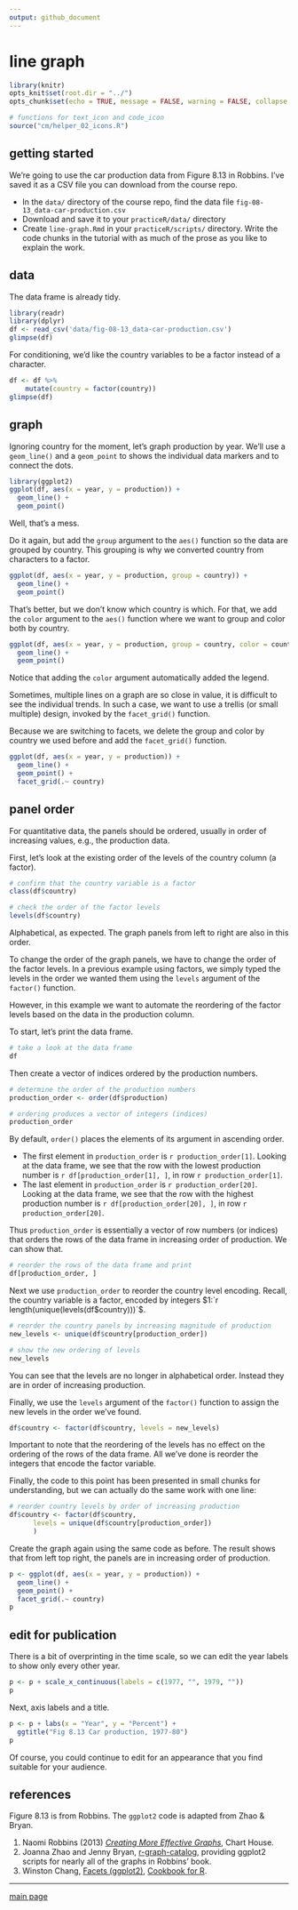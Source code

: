 ```yaml
---
output: github_document
--- 
```


# line graph  

```r
library(knitr)
opts_knit$set(root.dir = "../")
opts_chunk$set(echo = TRUE, message = FALSE, warning = FALSE, collapse = TRUE, fig.keep = 'high')
```

```r
# functions for text_icon and code_icon
source("cm/helper_02_icons.R")
```

## getting started 

We're going to use the car production data from Figure 8.13 in Robbins. I've saved it as a CSV file you can download from the course repo. 

- In the `data/` directory of the course repo, find the data file  `fig-08-13_data-car-production.csv` 
- Download and save it to your `practiceR/data/` directory 
- Create `line-graph.Rmd` in your `practiceR/scripts/` directory. Write the code chunks in the tutorial with as much of the prose as you like  to explain the work. 

## data 

The data frame is already tidy. 

```r
library(readr)
library(dplyr)
df <- read_csv('data/fig-08-13_data-car-production.csv')
glimpse(df)
```

For conditioning, we'd like the country variables to be a factor instead of a character. 

```r
df <- df %>%
	mutate(country = factor(country))
glimpse(df)
```

## graph

Ignoring country for the moment, let's graph production by year. We'll use a `geom_line()` and a `geom_point` to shows the individual data markers and to connect the dots. 

```r
library(ggplot2)
ggplot(df, aes(x = year, y = production)) +
  geom_line() +
  geom_point()
```

Well, that's a mess. 

Do it again, but add the `group` argument to the `aes()` function so the data are grouped by country. This grouping is why we converted country from characters to a factor. 

```r
ggplot(df, aes(x = year, y = production, group = country)) +
  geom_line() +
  geom_point()
```

That's better, but we don't know which country is which. For that, we add the `color` argument to the `aes()` function where we want to group and color both by country. 

```r
ggplot(df, aes(x = year, y = production, group = country, color = country)) +
  geom_line() +
  geom_point()
```

Notice that adding the `color` argument automatically added the legend. 

Sometimes, multiple lines on a graph are so close in value, it is difficult to see the individual trends. In such a case, we want to use a trellis (or small multiple) design, invoked by the `facet_grid()` function. 

Because we are switching to facets, we delete the group and color by country we used before and add the `facet_grid()` function.  

```r
ggplot(df, aes(x = year, y = production)) +
  geom_line() +
  geom_point() +
  facet_grid(.~ country)
```

## panel order 

For quantitative data, the panels should be ordered, usually in order of increasing values, e.g., the production data. 

First, let's look at the existing order of the levels of the country column (a factor). 

```r
# confirm that the country variable is a factor
class(df$country)

# check the order of the factor levels 
levels(df$country)
```

Alphabetical, as expected. The graph panels from left to right are also in this order. 

To change the order of the graph panels, we have to change the order of the factor levels. In a previous example using factors, we simply typed  the levels in the order we wanted them using the `levels` argument of the `factor()` function. 

However, in this example we want to automate the reordering of the factor levels based on the data in the production column. 

To start, let's print the data frame. 

```r
# take a look at the data frame
df
```

Then create a vector of indices ordered by the production numbers. 

```r
# determine the order of the production numbers 
production_order <- order(df$production)

# ordering produces a vector of integers (indices)
production_order 
```

By default, `order()` places the elements of its argument in ascending order.  

- The first element in `production_order` is `r production_order[1]`. Looking at the data frame, we see that the row with the lowest production number is `r df[production_order[1], ]`, in row `r production_order[1]`.  
- The last element in `production_order` is `r production_order[20]`. Looking at the data frame, we see that the row with the highest  production number is `r df[production_order[20], ]`, in row `r production_order[20]`.  

Thus `production_order` is essentially a vector of row numbers (or indices) that orders the rows of the data frame in increasing order of production.  We can show that. 

```r
# reorder the rows of the data frame and print
df[production_order, ]
```

Next we use `production_order` to reorder the country level encoding.  Recall, the country variable is a factor, encoded by integers $1:`r length(unique(levels(df$country)))`$. 

```r
# reorder the country panels by increasing magnitude of production 
new_levels <- unique(df$country[production_order])

# show the new ordering of levels 
new_levels
```

You can see that the levels are no longer in alphabetical order. Instead they are in order of increasing production. 

Finally, we use the `levels` argument of the `factor()` function to assign the new levels in the order we've found. 

```r
df$country <- factor(df$country, levels = new_levels)
```

Important to note that the reordering of the levels has no effect on the ordering of the rows of the data frame. All we've done is reorder the integers that encode the factor variable. 

Finally, the code to this point has been presented in small chunks for understanding, but we can actually do the same work with one line: 

```r
# reorder country levels by order of increasing production 
df$country <- factor(df$country, 
	  levels = unique(df$country[production_order])
	  )
```

Create the graph again using the same code as before. The result shows that from left top right, the panels are in increasing order of production. 

```r
p <- ggplot(df, aes(x = year, y = production)) +
  geom_line() +
  geom_point() +
  facet_grid(.~ country)  
p
```


## edit for publication 

There is a bit of overprinting in the time scale, so we can edit the year labels to show only every other year. 

```r
p <- p + scale_x_continuous(labels = c(1977, "", 1979, ""))
p
```

Next, axis labels and a title. 

```r
p <- p + labs(x = "Year", y = "Percent") +
  ggtitle("Fig 8.13 Car production, 1977-80")
p
```


Of course, you could continue to edit for an appearance that you find suitable for your audience. 
  
  

## references


Figure 8.13 is from Robbins. The `ggplot2` code is adapted from Zhao & Bryan.  

1. Naomi Robbins (2013) [*Creating More Effective Graphs*](http://www.nbr-graphs.com/resources/recommended-books/), Chart House.     
2. Joanna Zhao and Jenny Bryan,  [r-graph-catalog](https://github.com/jennybc/r-graph-catalog), providing ggplot2 scripts for nearly all of the graphs in Robbins' book.    
3. Winston Chang, [Facets (ggplot2)](http://www.cookbook-r.com/Graphs/Facets_(ggplot2)), [Cookbook for R](http://www.cookbook-r.com/).  





--- 
[main page](../README.md)
